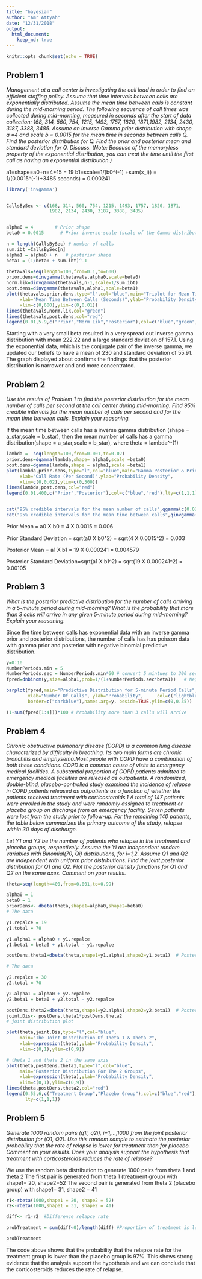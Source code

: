 ```yaml
---
title: "bayesian"
author: "Amr Attyah"
date: "12/31/2018"
output: 
  html_document:
    keep_md: true
---
```


```r
knitr::opts_chunk$set(echo = TRUE)
```

## Problem 1

*Management at a call center is investigating the call load in order to find an efficient staffing policy. Assume that time intervals between calls are exponentially 
distributed. Assume the mean time between calls is constant during the mid-morning period. The following sequence of call times was collected during mid-morning, measured in seconds after the start of data collection: 168, 314, 560, 754, 1215, 1493, 1757, 1820, 1871,1982, 2134, 2430, 3187, 3388, 3485. Assume an inverse Gamma prior distribution with shape a =4 and scale b = 0.0015 for the mean time in seconds between calls Q. Find the posterior distribution for Q. Find the prior and posterior mean and standard deviation for Q. Discuss. (Note: Because of the memoryless property of the exponential distribution, you can treat the time until the first call as having an exponential distribution.)*


a1=shape=a0+n=4+15 = 19
b1=scale=1/(b0^(-1) +sum(x_i)) = 1/(0.0015^(-1)+3485 seconds) = 0.000241

```r
library('invgamma')


CallsBySec <- c(168, 314, 560, 754, 1215, 1493, 1757, 1820, 1871, 
                1982, 2134, 2430, 3187, 3388, 3485)


alpha0 = 4        # Prior shape
beta0 = 0.0015      # Prior inverse-scale (scale of the Gamma distributionf for birth rate)

n = length(CallsBySec) # number of calls
sum.ibt =CallsBySec[n] 
alpha1 = alpha0 + n   # posterior shape
beta1 = (1/beta0 + sum.ibt)^-1

thetavals=seq(length=100,from=0.1,to=600)
prior.dens=dinvgamma(thetavals,alpha0,scale=beta0)
norm.lik=dinvgamma(thetavals,n-1,scale=1/sum.ibt)
post.dens=dinvgamma(thetavals,alpha1,scale=beta1)
plot(thetavals,prior.dens,type="l",col="blue",main="Triplot for Mean Time Between Calls",
     xlab="Mean Time Between Calls (Seconds)",ylab="Probability Density",
     xlim=c(0,600),ylim=c(0,0.01))
lines(thetavals,norm.lik,col="green")
lines(thetavals,post.dens,col="red")
legend(0.01,5.9,c("Prior","Norm Lik","Posterior"),col=c("blue","green","red"),lty=c(1,1,1))


```

Starting with a very small beta resulted in a very spread out  inverse gamma distribution with mean 222.22 and a large standard deviation of 157.1. Using the exponential data, which is the conjugate pair of the inverse gamma, we updated our beliefs to have a mean of 230 and standard deviation of 55.91. The graph displayed about confirms the findings that the posterior distribution is narrower and and more concentrated.

## Problem 2

*Use the results of Problem 1 to find the posterior distribution
for the mean number of calls per second at the call center during mid-morning. Find 95% credible intervals for the mean number of calls per second and for the mean time between calls. 
Explain your reasoning.*


If the mean time between calls has a inverse gamma distribution (shape = a_star,scale = b_star), then the mean number of calls has a gamma distribution(shape = a_star,scale = b_star), where theta = lambda^-(1)

```r
lambda =  seq(length=100,from=0.001,to=0.02)
prior.dens=dgamma(lambda,shape= alpha0,scale =beta0)
post.dens=dgamma(lambda,shape = alpha1,scale =beta1)
plot(lambda,prior.dens,type="l",col="blue",main="Gamma Posterior & Prior Distributions",
     xlab="Call Rate (Per Second)",ylab="Probability Density",
     xlim=c(0,0.02),ylim=c(0,500))
lines(lambda,post.dens,col="red")
legend(0.01,400,c("Prior","Posterior"),col=c("blue","red"),lty=c(1,1,1))


cat("95% credible intervals for the mean number of calls",qgamma(c(0.025, 0.975),shape = alpha1,scale =beta1))
cat("95% credible intervals for the mean time between calls",qinvgamma(c(0.025, 0.975),shape = alpha1,scale = beta1))


```


Prior Mean = a0 X b0 = 4 X 0.0015 = 0.006 

Prior Standard Deviation = sqrt(a0 X b0^2) = sqrt(4 X 0.0015^2) = 0.003

Posterior Mean = a1 X b1 = 19 X 0.000241 = 0.004579

Posterior Standard Deviation=sqrt(a1 X b1^2) = sqrt(19 X 0.000241^2) = 0.00105

## Problem 3

*What is the posterior predictive distribution for the number 
of calls arriving in a 5-minute period during mid-morning? 
What is the probability that more than 3 calls will arrive 
in any given 5-minute period during mid-morning? Explain your reasoning.*

Since the time between calls has exponential data with an inverse gamma prior and posterior distributions, the number of calls has has poisson data with gamma prior and posterior with negative binomial predictive distribution.
  
```r
y=0:10
NumberPeriods.min = 5
NumberPeriods.sec = NumberPeriods.min*60 # convert 5 mintues to 300 seconds
fpred=dnbinom(y,size=alpha1,prob=1/(1+NumberPeriods.sec*beta1))   # Negative binomial predictive distribution

barplot(fpred,main="Predictive Distribution for 5-minute Period Calls", 
        xlab="Number Of Calls", ylab="Probability", 	col=c("lightblue"), 
        border=c("darkblue"),names.arg=y, beside=TRUE,ylim=c(0,0.35))

(1-sum(fpred[1:4]))*100 # Probability more than 3 calls will arrive
```


## Problem 4


*Chronic obstructive pulmonary disease (COPD) is a common lung disease characterized by difficulty in breathing. Its two main forms are chronic bronchitis and emphysema.Most people with COPD have a combination of both these conditions. COPD is a
common cause of visits to emergency medical facilities. A substantial proportion of COPD patients admitted to emergency medical facilities are released as outpatients. A randomized, double-blind, placebo-controlled study examined the incidence of relapse in COPD patients released as outpatients as a function of whether the patients received treatment with corticosteroids.1 A total of 147 patients were enrolled in the study and were randomly assigned to treatment or placebo group on discharge from an emergency facility. Seven patients were lost from the study prior to follow-up. For the remaining
140 patients, the table below summarizes the primary outcome of the study, relapse within 30 days of discharge.*

*Let Y1 and Y2 be the number of patients who relapse in the treatment and placebo groups,
respectively. Assume the Yi are independent random variables with Binomial(70, Qi)
distributions, for i=1,2. Assume Q1 and Q2 are independent with uniform prior
distributions. Find the joint posterior distribution for Q1 and Q2. Plot the posterior
density functions for Q1 and Q2 on the same axes. Comment on your results.*

```r
theta=seq(length=400,from=0.001,to=0.99)

alpha0 = 1
beta0 = 1
priorDens<- dbeta(theta,shape1=alpha0,shape2=beta0)
# The data

y1.repalce = 19    
y1.total = 70    

y1.alpha1 = alpha0 + y1.repalce 
y1.beta1 = beta0 + y1.total - y1.repalce 

postDens.theta1=dbeta(theta,shape1=y1.alpha1,shape2=y1.beta1)  # Posterior

# The data

y2.repalce = 30    
y2.total = 70    

y2.alpha1 = alpha0 + y2.repalce 
y2.beta1 = beta0 + y2.total - y2.repalce 

postDens.theta2=dbeta(theta,shape1=y2.alpha1,shape2=y2.beta1)  # Posterior
joint.Dis<- postDens.theta1*postDens.theta2
# joint distribution plot

plot(theta,joint.Dis,type="l",col="blue",
     main="The Joint Distribution Of Theta 1 & Theta 2",
     xlab=expression(theta),ylab="Probability Density",
     xlim=c(0,1),ylim=c(0,9))

# theta 1 and theta 2 in the same axis
plot(theta,postDens.theta1,type="l",col="blue",
     main="Posterior Distribution For The 2 Groups",
     xlab=expression(theta),ylab="Probability Density",
     xlim=c(0,1),ylim=c(0,9))
lines(theta,postDens.theta2,col="red")
legend(0.55,6,c("Treatment Group","Placebo Group"),col=c("blue","red"),
       lty=c(1,1,1))
```


## Problem 5
*Generate 1000 random pairs (q1i, q2i), i=1,...,1000 from the joint posterior distribution for (Q1, Q2). Use this random sample to estimate the posterior probability that the rate of
relapse is lower for treatment than for placebo. Comment on your results. Does your analysis support the hypothesis that treatment with corticosteroids reduces the rate of relapse?*

We use the random beta distribution to generate 1000 pairs from theta 1 and theta 2
The first pair is generated from theta 1 (treatment group) with shape1= 20, shape2=52
The second pair is generated from theta 2 (placebo group) with shape1= 31, shape2 = 41


```r
r1<-rbeta(1000,shape1 = 20, shape2 = 52)
r2<-rbeta(1000,shape1 = 31, shape2 = 41)

diff<- r1-r2  #Difference relapce rate

probTreatment = sum(diff<0)/length(diff) #Proportion of treatment is lowerthan placebo

probTreatment
```


The code above shows that the probability that the relapse rate for the treatment group is lower than the placebo group is 97%. 
This shows strong evidence that the analysis support the hypothesis and we can conclude that the corticosteroids reduces the rate of relapse. 

